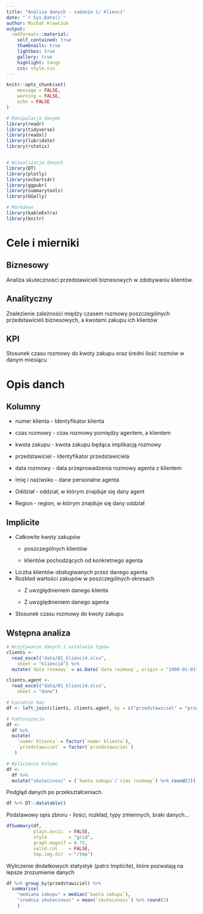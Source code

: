 ```yaml
---
title: "Analiza danych - zadanie 1/ Klienci"
date: "`r Sys.Date()`"
author: Michał Krawczuk
output:
  rmdformats::material:
    self_contained: true
    thumbnails: true
    lightbox: true
    gallery: true
    highlight: tango
    css: style.css
---
```




```r
knitr::opts_chunk$set(
	message = FALSE,
	warning = FALSE,
	echo = FALSE
)
```

```r
# Manipulacja danymi
library(readr)
library(tidyverse)
library(readxl)
library(lubridate)
library(rstatix)


# Wizualizacja danych
library(DT)
library(plotly)
library(echarts4r)
library(ggpubr)
library(summarytools)
library(GGally)

# Markdown
library(kableExtra)
library(knitr)
```

# Cele i mierniki

## Biznesowy

Analiza skuteczności przedstawicieli biznesowych w zdobywaniu klientów.

## Analityczny

Znalezienie zależności między czasem rozmowy poszczególnych przedstawicieli biznesowych, a kwotami zakupu ich klientów

## KPI

Stosunek czasu rozmowy do kwoty zakupu oraz średni ilość rozmów w danym miesiącu

# Opis danch

## Kolumny

-   numer klienta - Identyfikator klienta

-   czas rozmowy - czas rozmowy pomiędzy agentem, a klientem

-   kwota zakupu - kwota zakupu będąca implikacją rozmowy

-   przedstawiciel - Identyfikator przedstawiciela

-   data rozmowy - data przeprowadzenia rozmowy agenta z klientem

-   Imię i naziwsko - dane personalne agenta

-   Oddział - oddział, w którym znajduje się dany agent

-   Region - region, w którym znajduje się dany oddział

## Implicite

-   Całkowite kwoty zakupów
    -   poszczególnych klientów

    -   klientów pochodzących od konkretnego agenta
-   Liczba klientów obsługiwanych przez danego agenta
-   Rozkład wartości zakupów w poszczególnych okresach
    -   Z uwzględnieniem danego klienta

    -   Z uwzględnieniem danego agenta
-   Stosunek czasu rozmowy do kwoty zakupu

## Wstępna analiza
```r
# Wczytywanie danych i ustalanie typów
clients <- 
  read_excel("data/01_klienci4.xlsx", 
    sheet = "klienci4") %>%
  mutate(`data rozmowy` = as.Date(`data rozmowy`, origin = "1900-01-01"))

clients.agent <-
  read_excel("data/01_klienci4.xlsx", 
    sheet = "dane")

# Łączenie baz
df <- left_join(clients, clients.agent, by = c("przedstawiciel" = "przedstawiciel"))

# Faktoryzacja
df <- 
  df %>%
  mutate(
    `numer klienta` = factor(`numer klienta`),
    `przedstawiciel` = factor(`przedstawiciel`)
   )

# Wyliczanie kolumn
df <- 
  df %>%
  mutate("skutecznosc" = (`kwota zakupu`/`czas rozmowy`) %>% round(2)) 
```
Podgląd danych po przekształceniach.
```r
df %>% DT::datatable()
```


Podstawowy opis zbioru - ilości, rozkład, typy zmiennych, braki danych...

```r
dfSummary(df, 
          plain.ascii  = FALSE, 
          style        = "grid", 
          graph.magnif = 0.75, 
          valid.col    = FALSE,
          tmp.img.dir  = "/tmp")

```

Wyliczenie dodatkowych statystyk (patrz Implicite), które pozwalają na lepsze zrozumienie danych

```r

df %>% group_by(przedstawiciel) %>%
  summarise(
    "mediana zakupu" = median(`kwota zakupu`),
    "srednia skutecznosc" = mean(`skutecznosc`) %>% round(1)
    ) 


```


